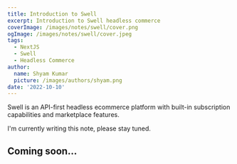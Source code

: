 ```yaml
---
title: Introduction to Swell
excerpt: Introduction to Swell headless commerce
coverImage: /images/notes/swell/cover.png
ogImage: /images/notes/swell/cover.jpeg
tags:
  - NextJS
  - Swell
  - Headless Commerce
author:
  name: Shyam Kumar
  picture: /images/authors/shyam.png
date: '2022-10-10'
---
```


Swell is an API-first headless ecommerce platform with built-in
subscription capabilities and marketplace features.

I'm currently writing this note, please stay tuned.

## Coming soon...
